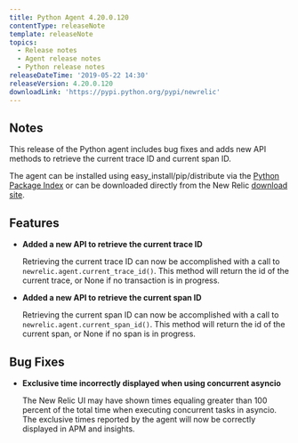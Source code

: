 ```yaml
---
title: Python Agent 4.20.0.120
contentType: releaseNote
template: releaseNote
topics:
  - Release notes
  - Agent release notes
  - Python release notes
releaseDateTime: '2019-05-22 14:30'
releaseVersion: 4.20.0.120
downloadLink: 'https://pypi.python.org/pypi/newrelic'
---
```


## Notes

This release of the Python agent includes bug fixes and adds new API methods to retrieve the current trace ID and current span ID.

The agent can be installed using easy_install/pip/distribute via the [Python Package Index](https://pypi.python.org/pypi/newrelic) or can be downloaded directly from the New Relic [download site](http://download.newrelic.com/python_agent/release).

## Features

* **Added a new API to retrieve the current trace ID**

  Retrieving the current trace ID can now be accomplished with a call to `newrelic.agent.current_trace_id()`. This method will return the id of the current trace, or None if no transaction is in progress.
* **Added a new API to retrieve the current span ID**

  Retrieving the current span ID can now be accomplished with a call to `newrelic.agent.current_span_id()`. This method will return the id of the current span, or None if no span is in progress.

## Bug Fixes

* **Exclusive time incorrectly displayed when using concurrent asyncio**

  The New Relic UI may have shown times equaling greater than 100 percent of the total time when executing concurrent tasks in asyncio. The exclusive times reported by the agent will now be correctly displayed in APM and insights.
